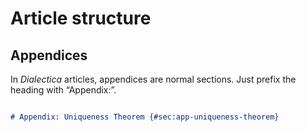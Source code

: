 # Article structure

## Appendices

In *Dialectica* articles, appendices are normal sections. Just prefix the heading with "Appendix:".

``` markdown

# Appendix: Uniqueness Theorem {#sec:app-uniqueness-theorem}

```